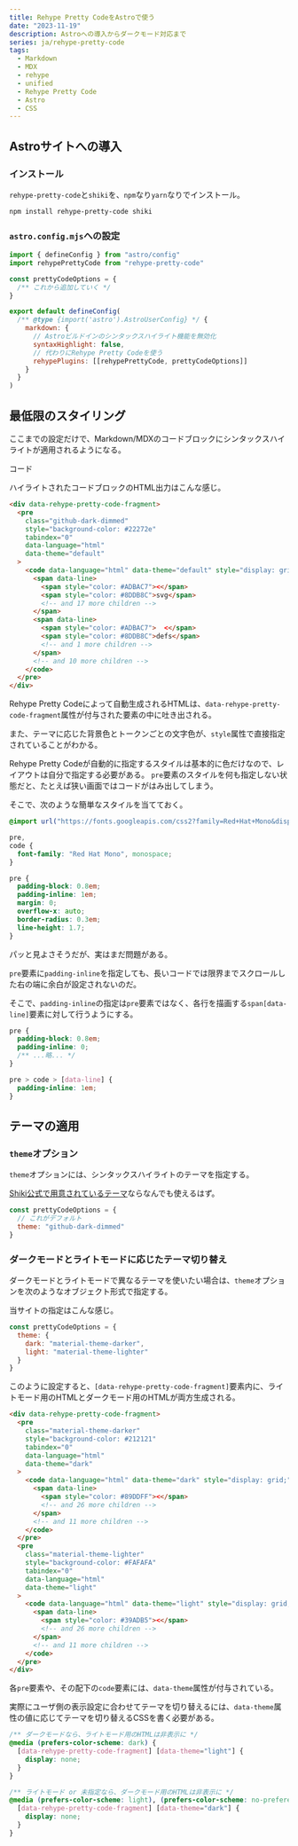 ```yaml
---
title: Rehype Pretty CodeをAstroで使う
date: "2023-11-19"
description: Astroへの導入からダークモード対応まで
series: ja/rehype-pretty-code
tags:
  - Markdown
  - MDX
  - rehype
  - unified
  - Rehype Pretty Code
  - Astro
  - CSS
---
```


## Astroサイトへの導入

### インストール

`rehype-pretty-code`と`shiki`を、`npm`なり`yarn`なりでインストール。

```bash
npm install rehype-pretty-code shiki
```

### `astro.config.mjs`への設定

```js
import { defineConfig } from "astro/config"
import rehypePrettyCode from "rehype-pretty-code"

const prettyCodeOptions = {
  /** これから追加していく */
}

export default defineConfig(
  /** @type {import('astro').AstroUserConfig} */ {
    markdown: {
      // Astroビルドインのシンタックスハイライト機能を無効化
      syntaxHighlight: false,
      // 代わりにRehype Pretty Codeを使う
      rehypePlugins: [[rehypePrettyCode, prettyCodeOptions]]
    }
  }
)
```

## 最低限のスタイリング

ここまでの設定だけで、Markdown/MDXのコードブロックにシンタックスハイライトが適用されるようになる。

<RawCodeBlock lang="言語名" title="md/MDXのコードブロックの記法">
  コード
</RawCodeBlock>


<FigureBox src={img_defaultStyle} caption="SVGコードの表示例（言語名はhtmlに設定）" />

ハイライトされたコードブロックのHTML出力はこんな感じ。

```html {4,11-12,16-17} title="生成されたHTML"
<div data-rehype-pretty-code-fragment>
  <pre
    class="github-dark-dimmed"
    style="background-color: #22272e"
    tabindex="0"
    data-language="html"
    data-theme="default"
  >
    <code data-language="html" data-theme="default" style="display: grid;">
      <span data-line>
        <span style="color: #ADBAC7"><</span>
        <span style="color: #8DDB8C">svg</span>
        <!-- and 17 more children -->
      </span>
      <span data-line>
        <span style="color: #ADBAC7">  <</span>
        <span style="color: #8DDB8C">defs</span>
        <!-- and 1 more children -->
      </span>
      <!-- and 10 more children -->
    </code>
  </pre>
</div>
```

Rehype Pretty Codeによって自動生成されるHTMLは、`data-rehype-pretty-code-fragment`属性が付与された要素の中に吐き出される。

また、テーマに応じた背景色とトークンごとの文字色が、`style`属性で直接指定されていることがわかる。

Rehype Pretty Codeが自動的に指定するスタイルは基本的に色だけなので、レイアウトは自分で指定する必要がある。
`pre`要素のスタイルを何も指定しない状態だと、たとえば狭い画面ではコードがはみ出してしまう。


<FigureBox src={img_overflow} />

そこで、次のような簡単なスタイルを当てておく。

```css
@import url("https://fonts.googleapis.com/css2?family=Red+Hat+Mono&display=swap");

pre,
code {
  font-family: "Red Hat Mono", monospace;
}

pre {
  padding-block: 0.8em;
  padding-inline: 1em;
  margin: 0;
  overflow-x: auto;
  border-radius: 0.3em;
  line-height: 1.7;
}
```


<FigureBox src={img_styledDefaultTheme} />

パッと見よさそうだが、実はまだ問題がある。

`pre`要素に`padding-inline`を指定しても、長いコードでは限界までスクロールした右の端に余白が設定されないのだ。


<FigureBox src={img_notWorkingPaddingRight} />

そこで、`padding-inline`の指定は`pre`要素ではなく、各行を描画する`span[data-line]`要素に対して行うようにする。

```css
pre {
  padding-block: 0.8em;
  padding-inline: 0;
  /** ...略... */
}

pre > code > [data-line] {
  padding-inline: 1em;
}
```


<FigureBox src={img_workingPaddingRight} />

## テーマの適用

### `theme`オプション

`theme`オプションには、シンタックスハイライトのテーマを指定する。

[Shiki公式で用意されているテーマ](https://unpkg.com/browse/shiki@0.14.2/themes/)ならなんでも使えるはず。

```js
const prettyCodeOptions = {
  // これがデフォルト
  theme: "github-dark-dimmed"
}
```

### ダークモードとライトモードに応じたテーマ切り替え

ダークモードとライトモードで異なるテーマを使いたい場合は、`theme`オプションを次のようなオブジェクト形式で指定する。

当サイトの指定はこんな感じ。

```js
const prettyCodeOptions = {
  theme: {
    dark: "material-theme-darker",
    light: "material-theme-lighter"
  }
}
```

このように設定すると、`[data-rehype-pretty-code-fragment]`要素内に、ライトモード用のHTMLとダークモード用のHTMLが両方生成される。


<FigureBox src={img_darkAndLight} caption="ダーク/ライト両方のブロックが表示されてしまっている" />

```html {7,22} title="生成されたHTML"
<div data-rehype-pretty-code-fragment>
  <pre
    class="material-theme-darker"
    style="background-color: #212121"
    tabindex="0"
    data-language="html"
    data-theme="dark"
  >
    <code data-language="html" data-theme="dark" style="display: grid;">
      <span data-line>
        <span style="color: #89DDFF"><</span>
        <!-- and 26 more children -->
      </span>
      <!-- and 11 more children -->
    </code>
  </pre>
  <pre
    class="material-theme-lighter"
    style="background-color: #FAFAFA"
    tabindex="0"
    data-language="html"
    data-theme="light"
  >
    <code data-language="html" data-theme="light" style="display: grid;">
      <span data-line>
        <span style="color: #39ADB5"><</span>
        <!-- and 26 more children -->
      </span>
      <!-- and 11 more children -->
    </code>
  </pre>
</div>
```

各`pre`要素や、その配下の`code`要素には、`data-theme`属性が付与されている。

実際にユーザ側の表示設定に合わせてテーマを切り替えるには、`data-theme`属性の値に応じてテーマを切り替えるCSSを書く必要がある。

```css
/** ダークモードなら、ライトモード用のHTMLは非表示に */
@media (prefers-color-scheme: dark) {
  [data-rehype-pretty-code-fragment] [data-theme="light"] {
    display: none;
  }
}

/** ライトモード or 未指定なら、ダークモード用のHTMLは非表示に */
@media (prefers-color-scheme: light), (prefers-color-scheme: no-preference) {
  [data-rehype-pretty-code-fragment] [data-theme="dark"] {
    display: none;
  }
}
```


<FigureBox src={img_light} caption="ライトモードの場合の表示" />


<FigureBox src={img_dark} caption="ダークモードの場合の表示" />
